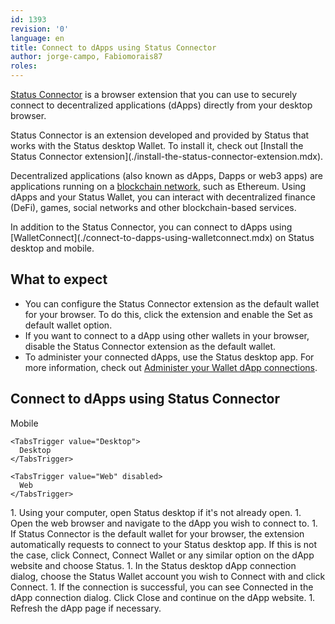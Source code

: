 ```yaml
---
id: 1393
revision: '0'
language: en
title: Connect to dApps using Status Connector
author: jorge-campo, Fabiomorais87
roles:
---
```


[Status Connector](./install-the-status-connector-extension.mdx) is a browser extension that you can use to securely connect to decentralized applications (dApps) directly from your desktop browser.

<Admonition type="info">
  Status Connector is an extension developed and provided by Status that works with the Status desktop Wallet. To install it, check out [Install the Status Connector extension](./install-the-status-connector-extension.mdx).
</Admonition>

Decentralized applications (also known as dApps, Dapps or web3 apps) are applications running on a [blockchain network](../getting-started/about-the-ethereum-blockchain.mdx), such as Ethereum. Using dApps and your Status Wallet, you can interact with decentralized finance (DeFi), games, social networks and other blockchain-based services.

<Admonition type="tip">
  In addition to the Status Connector, you can connect to dApps using [WalletConnect](./connect-to-dapps-using-walletconnect.mdx) on Status desktop and mobile.
</Admonition>

## What to expect

- You can configure the Status Connector extension as the default wallet for your browser. To do this, click the extension and enable the <ContextTag>Set as default wallet</ContextTag> option.
- If you want to connect to a dApp using other wallets in your browser, disable the Status Connector extension as the default wallet.
- To administer your connected dApps, use the Status desktop app. For more information, check out [Administer your Wallet dApp connections](./administer-your-wallet-dapp-connections.mdx).

## Connect to dApps using Status Connector

<Tabs defaultValue="Desktop">
  <TabsList size={32}>
    <TabsTrigger value="Mobile" disabled>
      Mobile
    </TabsTrigger>

    <TabsTrigger value="Desktop">
      Desktop
    </TabsTrigger>

    <TabsTrigger value="Web" disabled>
      Web
    </TabsTrigger>
  </TabsList>

  <TabsContent value="Desktop">
    1. Using your computer, open Status desktop if it's not already open.
    1. Open the web browser and navigate to the dApp you wish to connect to.
    1. If Status Connector is the default wallet for your browser, the extension automatically requests to connect to your Status desktop app. If this is not the case, click <ContextTag>Connect</ContextTag>, <ContextTag>Connect Wallet</ContextTag> or any similar option on the dApp website and choose <ContextTag>Status</ContextTag>.
    1. In the Status desktop dApp connection dialog, choose the Status Wallet account you wish to <ContextTag>Connect with</ContextTag> and click <ContextTag>Connect</ContextTag>.
    1. If the connection is successful, you can see <ContextTag>Connected</ContextTag> in the dApp connection dialog. Click <ContextTag>Close</ContextTag> and continue on the dApp website.
    1. Refresh the dApp page if necessary.
  </TabsContent>
</Tabs>
